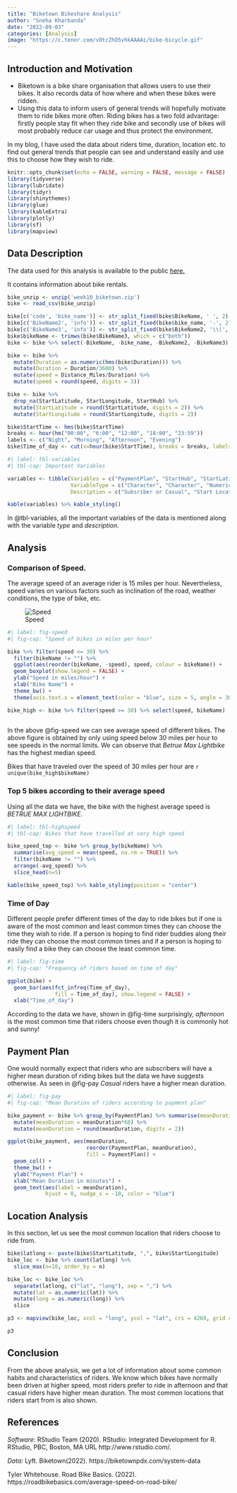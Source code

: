 ```yaml
---
title: "Biketown Bikeshare Analysis"
author: "Sneha Kharbanda"
date: "2022-09-03"
categories: [Analysis]
image: "https://c.tenor.com/vOtcZhD5vhkAAAAi/bike-bicycle.gif"
---
```


## Introduction and Motivation

* Biketown is a bike share organisation that allows users to use their bikes. It also records data of how where and when these bikes were ridden. 
* Using this data to inform users of general trends will hopefully motivate them to ride bikes more often. Riding bikes has a two fold advantage: firstly people stay fit when they ride bike and secondly use of bikes will most probably reduce car usage and thus protect the environment.

In my blog, I have used the data about riders time, duration, location etc. to find out general trends that people can see and understand easily and use this to choose how they wish to ride.

```r
knitr::opts_chunk$set(echo = FALSE, warning = FALSE, message = FALSE)
library(tidyverse)
library(lubridate)
library(tidyr)
library(shinythemes)
library(glue)
library(kableExtra)
library(plotly)
library(sf)
library(mapview)
```

## Data Description

The data used for this analysis is available to the public [here.](https://biketownpdx.com/system-data) 

It contains information about bike rentals.

```r
bike_unzip <- unzip('week10_biketown.zip')
bike <- read_csv(bike_unzip)

bike[c('code', 'bike_name')] <- str_split_fixed(bike$BikeName, ' ', 2)
bike[c('BikeName2', 'info')] <- str_split_fixed(bike$bike_name, '-', 2)
bike[c('BikeName3', 'info')] <- str_split_fixed(bike$BikeName2, '\\(', 2)
bike$bikeName <- trimws(bike$BikeName3, which = c("both"))
bike <- bike %>% select(-BikeName, -bike_name, -BikeName2, -BikeName3)

bike <- bike %>%
  mutate(Duration = as.numeric(hms(bike$Duration))) %>%
  mutate(Duration = Duration/3600) %>%
  mutate(speed = Distance_Miles/Duration) %>%
  mutate(speed = round(speed, digits = 3))

bike <- bike %>%
  drop_na(StartLatitude, StartLongitude, StartHub) %>%
  mutate(StartLatitude = round(StartLatitude, digits = 2)) %>%
  mutate(StartLongitude = round(StartLongitude, digits = 2))

bike$StartTime <- hms(bike$StartTime)
breaks <- hour(hm("00:00", "6:00", "12:00", "18:00", "23:59"))
labels <- c("Night", "Morning", "Afternoon", "Evening")
bike$Time_of_day <- cut(x=hour(bike$StartTime), breaks = breaks, labels = labels, include.lowest=TRUE)
```

```r
#| label: tbl-variables
#| tbl-cap: Important Variables

variables <- tibble(Variables = c("PaymentPlan", "StartHub", "StartLatitude", "StartLongitude", "StartDate", "StartTime", "EndHub", "EndLatitude", "EndLongitude", "EndDate", "EndTime", "BikeName", "Distance_Miles", "Duration", "Speed", "Time of Day"),
                    VariableType = c("Character", "Character", "Numeric", "Numeric", "Date", "Date", "Character", "Numeric", "Numeric", "Date", "Date", "Character","Numeric", "Numeric", "Numeric", "Character"),
                    Description = c("Subsriber or Casual", "Start Location Name", "Start location latitude", "Start location longitude", "Start Date", "Start Time", "End location Name", "End location latitude", "End location longitude", "End Date", "End Time", "Name of the bike", "Distance Travelled", "Duration ridden", "Average speed", "Time of the day"))

kable(variables) %>% kable_styling()
```

In @tbl-variables, all the important variables of the data is mentioned along with the variable *type* and *description*.

## Analysis

### Comparison of Speed.

The average speed of an average rider is 15 miles per hour. Nevertheless, speed varies on various factors such as inclination of the road, weather conditions, the type of bike, etc.

![Speed](speed.png)

```r
#| label: fig-speed
#| fig-cap: "Speed of bikes in miles per hour"

bike %>% filter(speed <= 30) %>%
  filter(bikeName != "") %>%
  ggplot(aes(reorder(bikeName, -speed), speed, colour = bikeName)) +
  geom_boxplot(show.legend = FALSE) +
  ylab("Speed in miles/hour") +
  xlab("Bike Name") +
  theme_bw() +
  theme(axis.text.x = element_text(color = "blue", size = 5, angle = 30)) 

bike_high <- bike %>% filter(speed >= 30) %>% select(speed, bikeName)
  
```
In the above @fig-speed we can see average speed of different bikes. The above figure is obtained by only using speed below 30 miles per hour to see  speeds in the normal limits. We can observe that *Betrue Max Lightbike* has the highest median speed. 

Bikes that have traveled over the speed of 30 miles per hour are `r unique(bike_high$bikeName)`

### Top 5 bikes according to their average speed

Using all the data we have, the bike with the highest average speed is *BETRUE MAX LIGHTBIKE*.

```r
#| label: tbl-highspeed
#| tbl-cap: Bikes that have travelled at very high speed

bike_speed_top <- bike %>% group_by(bikeName) %>%
  summarise(avg_speed = mean(speed, na.rm = TRUE)) %>%
  filter(bikeName != "") %>%
  arrange(-avg_speed) %>%
  slice_head(n=5)

kable(bike_speed_top) %>% kable_styling(position = "center")
```
### Time of Day

Different people prefer different times of the day to ride bikes but if one is aware of the most common and least common times they can choose the time they wish to ride. If a person is hoping to find rider buddies along their ride they can choose the most common times and if a person is hoping to easily find a bike they can choose the least common time.

```r
#| label: fig-time
#| fig-cap: "Frequency of riders based on time of day"

ggplot(bike) +
  geom_bar(aes(fct_infreq(Time_of_day),
               fill = Time_of_day), show.legend = FALSE) +
  xlab("Time_of_day")
```
According to the data we have, shown in @fig-time surprisingly, *afternoon* is the most common time that riders choose even though it is commonly hot and sunny! 

## Payment Plan 

One would normally expect that riders who are subscribers will have a higher mean duration of riding bikes but the data we have suggests otherwise. As seen in @fig-pay *Casual* riders have a higher mean duration.

```r
#| label: fig-pay
#| fig-cap: "Mean Duration of riders according to payment plan"

bike_payment <- bike %>% group_by(PaymentPlan) %>% summarise(meanDuration = mean(Duration, na.rm = TRUE)) %>%
  mutate(meanDuration = meanDuration*60) %>%
  mutate(meanDuration = round(meanDuration, digits = 2))

ggplot(bike_payment, aes(meanDuration,
                         reorder(PaymentPlan, meanDuration),
                         fill = PaymentPlan)) +
  geom_col() +
  theme_bw() +
  ylab("Payment Plan") +
  xlab("Mean Duration in minutes") +
  geom_text(aes(label = meanDuration),
            hjust = 0, nudge_x = -10, color = "blue")
```
## Location Analysis

In this section, let us see the most common location that riders choose to ride from. 

```r
bike$latlong <- paste(bike$StartLatitude, ",", bike$StartLongitude)
bike_loc <- bike %>% count(latlong) %>%
  slice_max(n=10, order_by = n)

bike_loc <- bike_loc %>%
  separate(latlong, c("lat", "long"), sep = ",") %>%
  mutate(lat = as.numeric(lat)) %>%
  mutate(long = as.numeric(long)) %>%
  slice

p3 <- mapview(bike_loc, xcol = "long", ycol = "lat", crs = 4269, grid = FALSE)

p3
```
## Conclusion

From the above analysis, we get a lot of information about some common habits and characteristics of riders. We know which bikes have normally been driven at higher speed, most riders prefer to ride in afternoon and that casual riders have higher mean duration. The most common locations that riders start from is also shown. 

## References

*Software:* RStudio Team (2020). RStudio: Integrated Development for R. RStudio, PBC, Boston, MA URL http://www.rstudio.com/.

*Data:* Lyft. Biketown(2022). https://biketownpdx.com/system-data

Tyler Whitehouse. Road Bike Basics. (2022). https://roadbikebasics.com/average-speed-on-road-bike/


